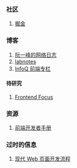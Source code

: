 ### 社区

1. [掘金](https://juejin.cn/)

### 博客

1. [阮一峰的网络日志](https://www.ruanyifeng.com/blog/)
2. [labnotes](https://labnotes.org/)
3. [InfoQ 前端专栏](https://www.infoq.cn/topic/33)

#### 待研究

1. [Frontend Focus](https://frontendfoc.us/)

### 资源

1. [前端开发者手册](https://dwqs.gitbooks.io/frontenddevhandbook/content/)

### 过时的信息

1. [现代 Web 页面开发流程](https://insights.thoughtworks.cn/modern-ui-development-workflow/)
